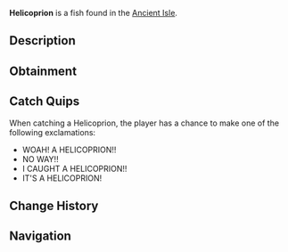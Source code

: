{{FishInfobox
|image          = Helicoprion.png
|rarity         = Mythical
|sea            = First Sea
|location       = [[Ancient Isle]]
|sublocation    = 
|sources        = Fishing Rod
|radar_location = 
|prog_speed     = -70
|xp             = 2500
|weather        = Clear
|time           = 
|season         = 
|bait           = Squid
|base_weight    = 420
|base_value     = 6000
|weight_range   = 170
|base_chance    = 0.03
|base_resil     = 20
}}
'''Helicoprion''' is a {{Rarity|Mythical}} fish found in the [[Ancient Isle]].

== Description ==
{{Description|Helicoprion is a prehistoric shark with a unique, spiral tooth structure, using its powerful jaws to capture prey in the Ancient isles shallow seas.|Bestiary Entry}}

== Obtainment ==
{{Fish Availability|
Ancient Isle/Surrounding Ocean
|top_rods      = 
Great Rod of Oscar\24182.76\70723.73;
Leviathan's Fang Rod\23220.99\96903.48;
Astralhook Rod\22335.27\72050.72;
Ethereal Prism Rod\22077.32\70849.75;
Seraphic Rod\21395.38\72639.57;
Resourceful Rod\17651.79\65633.65;
Frog Rod\13410.02\69991.68;
Free Spirit Rod\19890.07\99677.96;
Rapid Rod\17873.27\93763.79;
Trident Rod\17991.57\90163.75;
No-Life Rod\20386.86\74016.14;
Carbon Rod\8878.76\54967.43;
Buddy Bond Rod\8858.99\57165.32;
Rod Of The Forgotten Fang\19302.69\67105.79;
Challenger's Rod\19173.56\71659.95;
Rod Of The Exalted One\16812.78\56071.28;
Rod Of The Depths\16646.16\58068.11;
Zeus Rod\15850.98\59027.47;
Verdant Shear Rod\15731.2\64203.09;
Blazebringer Rod\15681.61\62280.12;
Depthseeker Rod\14697.06\56718.68;
Avalanche Rod\12901.31\49972.88;
Volcanic Rod\12411.76\46220.16;
Steady Rod\4037.27\17166.76
|recommended   = Ethereal Prism Rod
}}

== Catch Quips ==
When catching a Helicoprion, the player has a chance to make one of the following exclamations:
* WOAH! A HELICOPRION!!
* NO WAY!!
* I CAUGHT A HELICOPRION!!
* IT'S A HELICOPRION!

== Change History ==
{{Change History|{{subst:Current Version}}}}

== Navigation ==
{{Fish Navbox|Ancient Isle}}